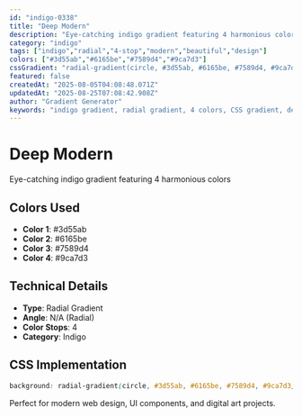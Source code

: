 ```yaml
---
id: "indigo-0338"
title: "Deep Modern"
description: "Eye-catching indigo gradient featuring 4 harmonious colors"
category: "indigo"
tags: ["indigo","radial","4-stop","modern","beautiful","design"]
colors: ["#3d55ab","#6165be","#7589d4","#9ca7d3"]
cssGradient: "radial-gradient(circle, #3d55ab, #6165be, #7589d4, #9ca7d3)"
featured: false
createdAt: "2025-08-05T04:08:48.071Z"
updatedAt: "2025-08-25T07:08:42.908Z"
author: "Gradient Generator"
keywords: "indigo gradient, radial gradient, 4 colors, CSS gradient, design, #3d55ab, #6165be, #7589d4, #9ca7d3"
---
```


# Deep Modern

Eye-catching indigo gradient featuring 4 harmonious colors

## Colors Used
- **Color 1**: #3d55ab
- **Color 2**: #6165be
- **Color 3**: #7589d4
- **Color 4**: #9ca7d3

## Technical Details
- **Type**: Radial Gradient
- **Angle**: N/A (Radial)
- **Color Stops**: 4
- **Category**: Indigo

## CSS Implementation
```css
background: radial-gradient(circle, #3d55ab, #6165be, #7589d4, #9ca7d3);
```

Perfect for modern web design, UI components, and digital art projects.
